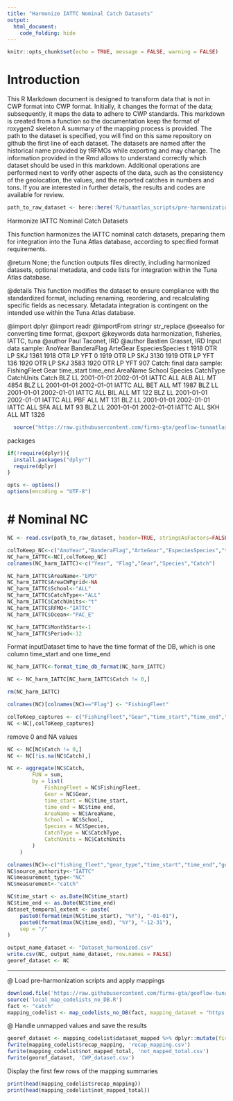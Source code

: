 ```yaml
---
title: "Harmonize IATTC Nominal Catch Datasets"
output: 
  html_document: 
    code_folding: hide
---
```

```r
knitr::opts_chunk$set(echo = TRUE, message = FALSE, warning = FALSE)
```

# Introduction

This R Markdown document is designed to transform data that is not in CWP format into CWP format.
Initially, it changes the format of the data; subsequently, it maps the data to adhere to CWP standards.
This markdown is created from a function so the documentation keep the format of roxygen2 skeleton
A summary of the mapping process is provided. The path to the dataset is specified, you will find on this same repository on github the first line of each dataset. The datasets are named after the historical name provided by tRFMOs while exporting and may change. The information provided in the Rmd allows to understand correctly which dataset should be used in this markdown.
Additional operations are performed next to verify other aspects of the data, such as the consistency of the geolocation, the values, and the reported catches in numbers and tons.
If you are interested in further details, the results and codes are available for review.

```r
path_to_raw_dataset <- here::here('R/tunaatlas_scripts/pre-harmonization', 'iattc', 'nominal', 'data', 'CatchFlagGear.csv')
```

Harmonize IATTC Nominal Catch Datasets

This function harmonizes the IATTC nominal catch datasets,
preparing them for integration into the Tuna Atlas database, according to specified format requirements.


@return None; the function outputs files directly, including harmonized datasets,
        optional metadata, and code lists for integration within the Tuna Atlas database.

@details This function modifies the dataset to ensure compliance with the standardized
         format, including renaming, reordering, and recalculating specific fields as necessary.
         Metadata integration is contingent on the intended use within the Tuna Atlas database.

@import dplyr
@import readr
@importFrom stringr str_replace
@seealso \code{\link{format_time_db_format}} for converting time format,
@export
@keywords data harmonization, fisheries, IATTC, tuna
@author Paul Taconet, IRD \email{paul.taconet@ird.fr}
@author Bastien Grasset, IRD \email{bastien.grasset@ird.fr}
Input data sample:
AnoYear BanderaFlag ArteGear EspeciesSpecies    t
1918         OTR       LP             SKJ 1361
1918         OTR       LP             YFT    0
1919         OTR       LP             SKJ 3130
1919         OTR       LP             YFT  136
1920         OTR       LP             SKJ 3583
1920         OTR       LP             YFT  907
Catch: final data sample:
FishingFleet Gear time_start   time_end AreaName School Species CatchType CatchUnits Catch
BLZ   LL 2001-01-01 2002-01-01    IATTC    ALL     ALB       ALL         MT  4854
BLZ   LL 2001-01-01 2002-01-01    IATTC    ALL     BET       ALL         MT  1987
BLZ   LL 2001-01-01 2002-01-01    IATTC    ALL     BIL       ALL         MT   122
BLZ   LL 2001-01-01 2002-01-01    IATTC    ALL     PBF       ALL         MT   131
BLZ   LL 2001-01-01 2002-01-01    IATTC    ALL     SFA       ALL         MT    93
BLZ   LL 2001-01-01 2002-01-01    IATTC    ALL     SKH       ALL         MT  1326

```r
  source("https://raw.githubusercontent.com/firms-gta/geoflow-tunaatlas/master/R/sardara_functions/format_time_db_format.R")
```

packages

```r
if(!require(dplyr)){
  install.packages("dplyr")
  require(dplyr)
}
```


```r
opts <- options()
options(encoding = "UTF-8")
```

# # Nominal NC

```r
NC <- read.csv(path_to_raw_dataset, header=TRUE, stringsAsFactors=FALSE, strip.white=TRUE)

colToKeep_NC<-c("AnoYear","BanderaFlag","ArteGear","EspeciesSpecies","t")
NC_harm_IATTC<-NC[,colToKeep_NC]
colnames(NC_harm_IATTC)<-c("Year", "Flag","Gear","Species","Catch")

NC_harm_IATTC$AreaName<-"EPO"
NC_harm_IATTC$AreaCWPgrid<-NA
NC_harm_IATTC$School<-"ALL"
NC_harm_IATTC$CatchType<-"ALL"
NC_harm_IATTC$CatchUnits<-"t"
NC_harm_IATTC$RFMO<-"IATTC"
NC_harm_IATTC$Ocean<-"PAC_E"

NC_harm_IATTC$MonthStart<-1
NC_harm_IATTC$Period<-12
```

Format inputDataset time to have the time format of the DB, which is one column time_start and one time_end

```r
NC_harm_IATTC<-format_time_db_format(NC_harm_IATTC)

NC <- NC_harm_IATTC[NC_harm_IATTC$Catch != 0,]

rm(NC_harm_IATTC)

colnames(NC)[colnames(NC)=="Flag"] <- "FishingFleet"

colToKeep_captures <- c("FishingFleet","Gear","time_start","time_end","AreaName","School","Species","CatchType","CatchUnits","Catch")
NC <-NC[,colToKeep_captures]
```

remove 0 and NA values 

```r
NC <- NC[NC$Catch != 0,]
NC <- NC[!is.na(NC$Catch),] 

NC <- aggregate(NC$Catch,
		FUN = sum,
		by = list(
			FishingFleet = NC$FishingFleet,
			Gear = NC$Gear,
			time_start = NC$time_start,
			time_end = NC$time_end,
			AreaName = NC$AreaName,
			School = NC$School,
			Species = NC$Species,
			CatchType = NC$CatchType,
			CatchUnits = NC$CatchUnits
		)
	)

colnames(NC)<-c("fishing_fleet","gear_type","time_start","time_end","geographic_identifier","fishing_mode","species","measurement_type","measurement_unit","measurement_value")
NC$source_authority<-"IATTC"
NC$measurement_type<-"NC"
NC$measurement<-"catch"
```


```r
NC$time_start <- as.Date(NC$time_start)
NC$time_end <- as.Date(NC$time_end)
dataset_temporal_extent <- paste(
	paste0(format(min(NC$time_start), "%Y"), "-01-01"),
	paste0(format(max(NC$time_end), "%Y"), "-12-31"),
	sep = "/"
)

output_name_dataset <- "Dataset_harmonized.csv"
write.csv(NC, output_name_dataset, row.names = FALSE)
georef_dataset <- NC
```

----------------------------------------------------------------------------------------------------------------------------  
@ Load pre-harmonization scripts and apply mappings

```r
download.file('https://raw.githubusercontent.com/firms-gta/geoflow-tunaatlas/master/R/tunaatlas_scripts/pre-harmonization/map_codelists_no_DB.R', destfile = 'local_map_codelists_no_DB.R')
source('local_map_codelists_no_DB.R')
fact <- "catch"
mapping_codelist <- map_codelists_no_DB(fact, mapping_dataset = "https://raw.githubusercontent.com/fdiwg/fdi-mappings/main/global/firms/gta/codelist_mapping_rfmos_to_global.csv", dataset_to_map = georef_dataset, mapping_keep_src_code = FALSE, summary_mapping = TRUE, source_authority_to_map = c("IATTC", "CCSBT", "WCPFC"))
```

@ Handle unmapped values and save the results

```r
georef_dataset <- mapping_codelist$dataset_mapped %>% dplyr::mutate(fishing_fleet = ifelse(fishing_fleet == 'UNK', 'NEI', fishing_fleet), gear_type = ifelse(gear_type == 'UNK', '99.9', gear_type))
fwrite(mapping_codelist$recap_mapping, 'recap_mapping.csv')
fwrite(mapping_codelist$not_mapped_total, 'not_mapped_total.csv')
fwrite(georef_dataset, 'CWP_dataset.csv')
```

Display the first few rows of the mapping summaries

```r
print(head(mapping_codelist$recap_mapping))
print(head(mapping_codelist$not_mapped_total))
```

